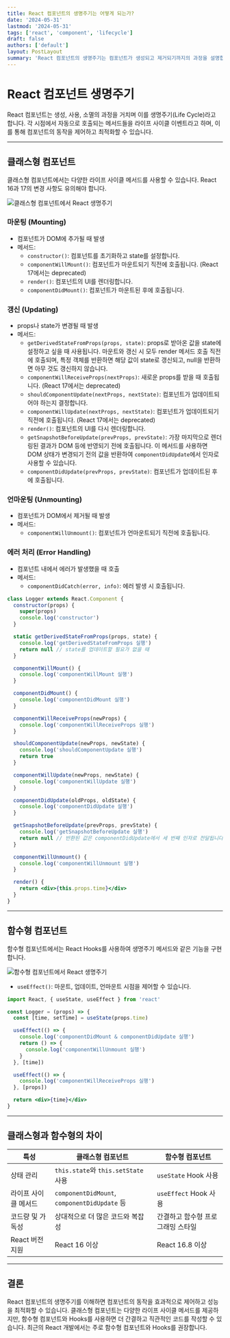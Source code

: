 ```yaml
---
title: React 컴포넌트의 생명주기는 어떻게 되는가?
date: '2024-05-31'
lastmod: '2024-05-31'
tags: ['react', 'component', 'lifecycle']
draft: false
authors: ['default']
layout: PostLayout
summary: 'React 컴포넌트의 생명주기는 컴포넌트가 생성되고 제거되기까지의 과정을 설명합니다. 이러한 생명주기는 클래스형 컴포넌트와 함수형 컴포넌트 간에 약간의 차이가 있습니다. 두 유형의 컴포넌트 생명주기에 대해 설명하고, 둘 간의 주요 차이점을 살펴봅시다.'
---
```


# React 컴포넌트 생명주기

React 컴포넌트는 생성, 사용, 소멸의 과정을 거치며 이를 생명주기(Life Cycle)라고 합니다. 각 시점에서 자동으로 호출되는 메서드들을 라이프 사이클 이벤트라고 하며, 이를 통해 컴포넌트의 동작을 제어하고 최적화할 수 있습니다.

---

## 클래스형 컴포넌트

클래스형 컴포넌트에서는 다양한 라이프 사이클 메서드를 사용할 수 있습니다. React 16과 17의 변경 사항도 유의해야 합니다.

![클래스형 컴포넌트에서 React 생명주기](/static/images/lifecycle-of-the-react-component/240531-024924.png)

### 마운팅 (Mounting)

- 컴포넌트가 DOM에 추가될 때 발생
- 메서드:
  - `constructor()`: 컴포넌트를 초기화하고 state를 설정합니다.
  - `componentWillMount()`: 컴포넌트가 마운트되기 직전에 호출됩니다. (React 17에서는 deprecated)
  - `render()`: 컴포넌트의 UI를 렌더링합니다.
  - `componentDidMount()`: 컴포넌트가 마운트된 후에 호출됩니다.

### 갱신 (Updating)

- props나 state가 변경될 때 발생
- 메서드:
  - `getDerivedStateFromProps(props, state)`: props로 받아온 값을 state에 설정하고 싶을 때 사용됩니다. 마운트와 갱신 시 모두 render 메서드 호출 직전에 호출되며, 특정 객체를 반환하면 해당 값이 state로 갱신되고, null을 반환하면 아무 것도 갱신하지 않습니다.
  - `componentWillReceiveProps(nextProps)`: 새로운 props를 받을 때 호출됩니다. (React 17에서는 deprecated)
  - `shouldComponentUpdate(nextProps, nextState)`: 컴포넌트가 업데이트되어야 하는지 결정합니다.
  - `componentWillUpdate(nextProps, nextState)`: 컴포넌트가 업데이트되기 직전에 호출됩니다. (React 17에서는 deprecated)
  - `render()`: 컴포넌트의 UI를 다시 렌더링합니다.
  - `getSnapshotBeforeUpdate(prevProps, prevState)`: 가장 마지막으로 렌더링된 결과가 DOM 등에 반영되기 전에 호출됩니다. 이 메서드를 사용하면 DOM 상태가 변경되기 전의 값을 반환하여 `componentDidUpdate`에서 인자로 사용할 수 있습니다.
  - `componentDidUpdate(prevProps, prevState)`: 컴포넌트가 업데이트된 후에 호출됩니다.

### 언마운팅 (Unmounting)

- 컴포넌트가 DOM에서 제거될 때 발생
- 메서드:
  - `componentWillUnmount()`: 컴포넌트가 언마운트되기 직전에 호출됩니다.

### 에러 처리 (Error Handling)

- 컴포넌트 내에서 에러가 발생했을 때 호출
- 메서드:
  - `componentDidCatch(error, info)`: 에러 발생 시 호출됩니다.

```jsx
class Logger extends React.Component {
  constructor(props) {
    super(props)
    console.log('constructor')
  }

  static getDerivedStateFromProps(props, state) {
    console.log('getDerivedStateFromProps 실행')
    return null // state를 업데이트할 필요가 없을 때
  }

  componentWillMount() {
    console.log('componentWillMount 실행')
  }

  componentDidMount() {
    console.log('componentDidMount 실행')
  }

  componentWillReceiveProps(newProps) {
    console.log('componentWillReceiveProps 실행')
  }

  shouldComponentUpdate(newProps, newState) {
    console.log('shouldComponentUpdate 실행')
    return true
  }

  componentWillUpdate(newProps, newState) {
    console.log('componentWillUpdate 실행')
  }

  componentDidUpdate(oldProps, oldState) {
    console.log('componentDidUpdate 실행')
  }

  getSnapshotBeforeUpdate(prevProps, prevState) {
    console.log('getSnapshotBeforeUpdate 실행')
    return null // 반환된 값은 componentDidUpdate에서 세 번째 인자로 전달됩니다.
  }

  componentWillUnmount() {
    console.log('componentWillUnmount 실행')
  }

  render() {
    return <div>{this.props.time}</div>
  }
}
```

---

## 함수형 컴포넌트

함수형 컴포넌트에서는 React Hooks를 사용하여 생명주기 메서드와 같은 기능을 구현합니다.

![함수형 컴포넌트에서 React 생명주기](/static/images/lifecycle-of-the-react-component/240531-024935.png)

- `useEffect()`: 마운트, 업데이트, 언마운트 시점을 제어할 수 있습니다.

```jsx
import React, { useState, useEffect } from 'react'

const Logger = (props) => {
  const [time, setTime] = useState(props.time)

  useEffect(() => {
    console.log('componentDidMount & componentDidUpdate 실행')
    return () => {
      console.log('componentWillUnmount 실행')
    }
  }, [time])

  useEffect(() => {
    console.log('componentWillReceiveProps 실행')
  }, [props])

  return <div>{time}</div>
}
```

---

## 클래스형과 함수형의 차이

| 특성                 | 클래스형 컴포넌트                            | 함수형 컴포넌트                   |
| -------------------- | -------------------------------------------- | --------------------------------- |
| 상태 관리            | `this.state`와 `this.setState` 사용          | `useState` Hook 사용              |
| 라이프 사이클 메서드 | `componentDidMount`, `componentDidUpdate` 등 | `useEffect` Hook 사용             |
| 코드량 및 가독성     | 상대적으로 더 많은 코드와 복잡성             | 간결하고 함수형 프로그래밍 스타일 |
| React 버전 지원      | React 16 이상                                | React 16.8 이상                   |

---

## 결론

React 컴포넌트의 생명주기를 이해하면 컴포넌트의 동작을 효과적으로 제어하고 성능을 최적화할 수 있습니다. 클래스형 컴포넌트는 다양한 라이프 사이클 메서드를 제공하지만, 함수형 컴포넌트와 Hooks를 사용하면 더 간결하고 직관적인 코드를 작성할 수 있습니다. 최근의 React 개발에서는 주로 함수형 컴포넌트와 Hooks를 권장합니다.
